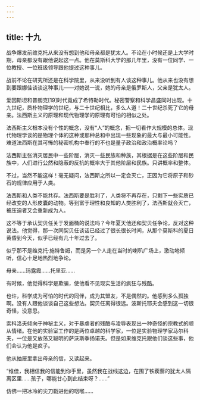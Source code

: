 ```yaml
---
---
---
```

title: 十九
---



战争爆发前维克托从来没有想到他和母亲都是犹太人。不论在小时候还是上大学时期，母亲都没有跟他说起这一点。他在莫斯科大学的那几年里，没有一位同学、一位教授、一位班级领导跟他提过这种事儿。

战前不论在研究所还是在科学院里，从来没听到有人谈这种事儿。他从来也没有想到要跟娜佳谈谈这种事儿——对她说一说，她的母亲是俄罗斯人，父亲是犹太人。

爱因斯坦和普朗克[19]时代竟成了希特勒时代。秘密警察和科学昌盛同时出现。十九世纪，质朴物理学的世纪，与二十世纪相比，多么人道！二十世纪杀死了它的母亲。法西斯主义的原理和现代物理学的原理有可怕的相似之处。

法西斯主义根本没有个性的概念，没有“人”的概念，把一切看作大规模的总体。现代物理学谈的是物理个体的这种或那种总和中出现一些现象的最大与最小可能性。难道法西斯在其可怖的秘密机构中奉行的不也是量子政治和政治概率论吗？

法西斯主张消灭居民中一些阶层，消灭一些民族和种族，其根据是在这些阶层和民族中，人们进行公然和隐蔽的反抗的概率大于其他阶层和民族。只讲概率和整体。

不过，当然不能这样！毫无疑问，法西斯之所以一定会灭亡，正因为它将原子和砂石的规律应用于人类。

法西斯和人类不能共存。法西斯要是胜利了，人类将不再存在，只剩下一些实质已经改变的人形皮囊的动物。等到富于理性和良知的人类胜利了，法西斯就会灭亡，被压迫者又会重新成为人。

这不等于承认契贝任关于发面桶的说法吗？今年夏天他还和契贝任争论，反对这种说法。他觉得，那一次同契贝任谈话已经过了很长很长时间，从那个莫斯科的夏日黄昏到今天，似乎已经有几十年过去了。

似乎那不是维克托·施特鲁姆，而是另一个人走在当时的喇叭广场上，激动地倾听，信心十足地热烈地争论。

母亲……玛露霞……托里亚……

有时候，他觉得科学是欺骗，使他看不见现实生活的疯狂与残酷。

也许，科学成为可怕的时代的同伴，成为其盟友，不是偶然的。他感到多么孤独啊。没有人跟他谈谈自己这些想法。契贝任离得很远。波斯托耶夫会感到这一切很奇怪，没意思。

索科洛夫倾向于神秘主义，对于暴虐者的残酷与凌辱表现出一种奇怪的宗教式的顺从情绪。在他的实验室工作的是两位卓越的科学家，一位是实验物理学家马尔科夫，一位是又放荡又聪明的萨沃斯季扬诺夫。但是如果维克托跟他们谈这些事，他们会认为他是疯子。

他从抽屉里拿出母亲的信，又读起来。

“维佳，我相信我的信能到你手里，虽然我在战线这边，在围了铁蒺藜的犹太人隔离区里……孩子，哪能甘心到此结束呀？……”

仿佛一把冰冷的尖刀戳进他的咽喉……